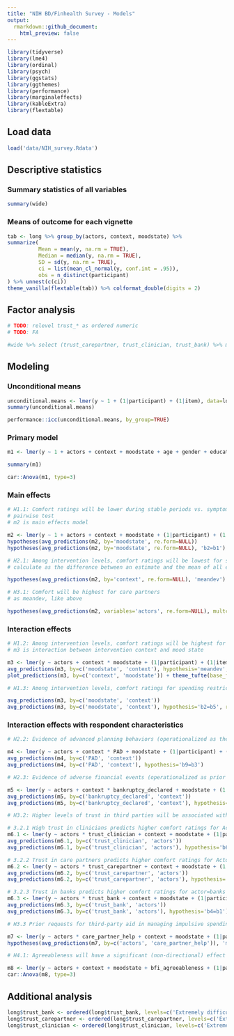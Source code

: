 ```yaml
---
title: "NIH BD/Finhealth Survey - Models"
output:
  rmarkdown::github_document:
    html_preview: false
---
```


```r
library(tidyverse)
library(lme4)
library(ordinal)
library(psych)
library(ggstats)
library(ggthemes)
library(performance)
library(marginaleffects)
library(kableExtra)
library(flextable)
```

## Load data

```r
load('data/NIH_survey.Rdata')
```

## Descriptive statistics

### Summary statistics of all variables

```r
summary(wide)
```

### Means of outcome for each vignette

```r
tab <- long %>% group_by(actors, context, moodstate) %>%
summarize(
          Mean = mean(y, na.rm = TRUE),
          Median = median(y, na.rm = TRUE),
          SD = sd(y, na.rm = TRUE),
          ci = list(mean_cl_normal(y, conf.int = .95)),
          obs = n_distinct(participant)
) %>% unnest(c(ci))
theme_vanilla(flextable(tab)) %>% colformat_double(digits = 2)
```

## Factor analysis

```r

# TODO: relevel trust_* as ordered numeric
# TODO: FA

#wide %>% select (trust_carepartner, trust_clinician, trust_bank) %>% mutate_all(scale) %>% fa(., nfactors=1, fm='pa', rotate='varimax')
```

## Modeling

### Unconditional means

```r
unconditional.means <- lmer(y ~ 1 + (1|participant) + (1|item), data=long)
summary(unconditional.means)
```

```r
performance::icc(unconditional.means, by_group=TRUE)
```

### Primary model

```r
m1 <- lmer(y ~ 1 + actors + context + moodstate + age + gender + education + ethnicity + hispanic + diagnosis_subtype + hospitalization + banked + savings + trust_clinician + trust_carepartner + trust_bank + cfpb_score + care_partner_help + bfi_agreeableness + (1|participant) + (1|item), data=long)

summary(m1)
```

```r
car::Anova(m1, type=3)
```

### Main effects

```r

# H1.1: Comfort ratings will be lower during stable periods vs. symptomatic periods
# pairwise test
# m2 is main effects model

m2 <- lmer(y ~ 1 + actors + context + moodstate + (1|participant) + (1|item), data=long)
hypotheses(avg_predictions(m2, by='moodstate', re.form=NULL))
hypotheses(avg_predictions(m2, by='moodstate', re.form=NULL), 'b2=b1')
```

```r

# H2.1: Among intervention levels, comfort ratings will be lowest for spending restrictions
# calculate as the difference between an estimate and the mean of all estimates

hypotheses(avg_predictions(m2, by='context', re.form=NULL), 'meandev')
```

```r

# H3.1: Comfort will be highest for care partners
# as meandev, like above

hypotheses(avg_predictions(m2, variables='actors', re.form=NULL), multcomp='holm')
```

### Interaction effects

```r

# H1.2: Among intervention levels, comfort ratings will be highest for shared spending behaviors during mood episodes
# m3 is interaction between intervention context and mood state

m3 <- lmer(y ~ actors + context * moodstate + (1|participant) + (1|item), data=long)
avg_predictions(m3, by=c('moodstate', 'context'), hypothesis='meandev', re.form=NULL)
plot_predictions(m3, by=c('context', 'moodstate')) + theme_tufte(base_family='sans')
```

```r

# H1.3: Among intervention levels, comfort ratings for spending restrictions will be higher during mood episodes vs. during stable periods (H0: 'b2=b5')

avg_predictions(m3, by=c('moodstate', 'context'))
avg_predictions(m3, by=c('moodstate', 'context'), hypothesis='b2=b5', re.form=NULL)
```

### Interaction effects with respondent characteristics

```r

# H2.2: Evidence of advanced planning behaviors (operationalized as the prior creation of a psychiatric advanced directive) will lead to higher comfort ratings when sharing spending behaviors

m4 <- lmer(y ~ actors + context * PAD + moodstate + (1|participant) + (1|item), data=long)
avg_predictions(m4, by=c('PAD', 'context'))
avg_predictions(m4, by=c('PAD', 'context'), hypothesis='b9=b3')
```

```r

# H2.3: Evidence of adverse financial events (operationalized as prior bankruptcy) will lead to higher comfort ratings of spending restrictions

m5 <- lmer(y ~ actors + context * bankruptcy_declared + moodstate + (1|participant) + (1|item), data=long)
avg_predictions(m5, by=c('bankruptcy_declared', 'context'))
avg_predictions(m5, by=c('bankruptcy_declared', 'context'), hypothesis='b8=b2')
```

```r

# H3.2: Higher levels of trust in third parties will be associated with higher comfort ratings for those respective third parties

# 3.2.1 High trust in clinicians predicts higher comfort ratings for Actor=Clinician
m6.1 <- lmer(y ~ actors * trust_clinician + context + moodstate + (1|participant) + (1|item), data=long)
avg_predictions(m6.1, by=c('trust_clinician', 'actors'))
avg_predictions(m6.1, by=c('trust_clinician', 'actors'), hypothesis='b6=b3')

# 3.2.2 Trust in care partners predicts higher comfort ratings for Actor=Care partner
m6.2 <- lmer(y ~ actors * trust_carepartner + context + moodstate + (1|participant) + (1|item), data=long)
avg_predictions(m6.2, by=c('trust_carepartner', 'actors'))
avg_predictions(m6.2, by=c('trust_carepartner', 'actors'), hypothesis='b5=b2')

# 3.2.3 Trust in banks predicts higher comfort ratings for actor=banks
m6.3 <- lmer(y ~ actors * trust_bank + context + moodstate + (1|participant) + (1|item), data=long)
avg_predictions(m6.3, by=c('trust_bank', 'actors'))
avg_predictions(m6.3, by=c('trust_bank', 'actors'), hypothesis='b4=b1')

```

```r

# H3.3 Prior requests for third-party aid in managing impulsive spending behaviors will be associated with higher comfort ratings across all third-party actors (versus those who have not requested help)

m7 <- lmer(y ~ actors * care_partner_help + context + moodstate + (1|participant) + (1|item), data=long)
hypotheses(avg_predictions(m7, by=c('actors', 'care_partner_help')), 'meandev', multcomp='holm')
```

```r

# H4.1: Agreeableness will have a significant (non-directional) effect on level of comfort

m8 <- lmer(y ~ actors + context + moodstate + bfi_agreeableness + (1|participant) + (1|item), data=long)
car::Anova(m8, type=3)
```

## Additional analysis

```r
long$trust_bank <- ordered(long$trust_bank, levels=c('Extremely difficult', 'Somewhat difficult', 'Neither easy nor difficult', 'Somewhat easy', 'Extremely easy'))
long$trust_carepartner <- ordered(long$trust_carepartner, levels=c('Extremely difficult', 'Somewhat difficult', 'Neither easy nor difficult', 'Somewhat easy', 'Extremely easy'))
long$trust_clinician <- ordered(long$trust_clinician, levels=c('Extremely difficult', 'Somewhat difficult', 'Neither easy nor difficult', 'Somewhat easy', 'Extremely easy'))
```
